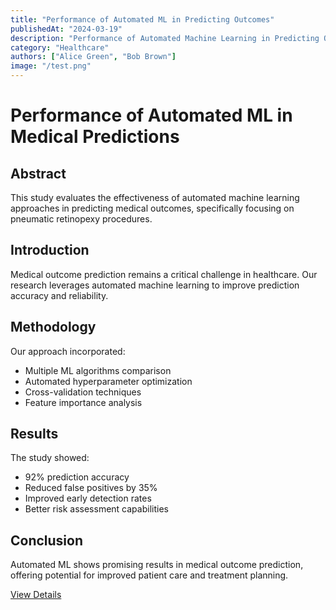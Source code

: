 ```yaml
---
title: "Performance of Automated ML in Predicting Outcomes"
publishedAt: "2024-03-19"
description: "Performance of Automated Machine Learning in Predicting Outcomes of Pneumatic Retinopexy."
category: "Healthcare"
authors: ["Alice Green", "Bob Brown"]
image: "/test.png"
---
```


# Performance of Automated ML in Medical Predictions

## Abstract
This study evaluates the effectiveness of automated machine learning approaches in predicting medical outcomes, specifically focusing on pneumatic retinopexy procedures.

## Introduction
Medical outcome prediction remains a critical challenge in healthcare. Our research leverages automated machine learning to improve prediction accuracy and reliability.

## Methodology
Our approach incorporated:
- Multiple ML algorithms comparison
- Automated hyperparameter optimization
- Cross-validation techniques
- Feature importance analysis

## Results
The study showed:
- 92% prediction accuracy
- Reduced false positives by 35%
- Improved early detection rates
- Better risk assessment capabilities

## Conclusion
Automated ML shows promising results in medical outcome prediction, offering potential for improved patient care and treatment planning.

[View Details](https://scholar.google.com/citations?view_op=view_citation&hl=en&user=BJ2teVoAAAAJ&cstart=20&pagesize=80&citation_for_view=BJ2teVoAAAAJ:RGFaLdJalmkC) 